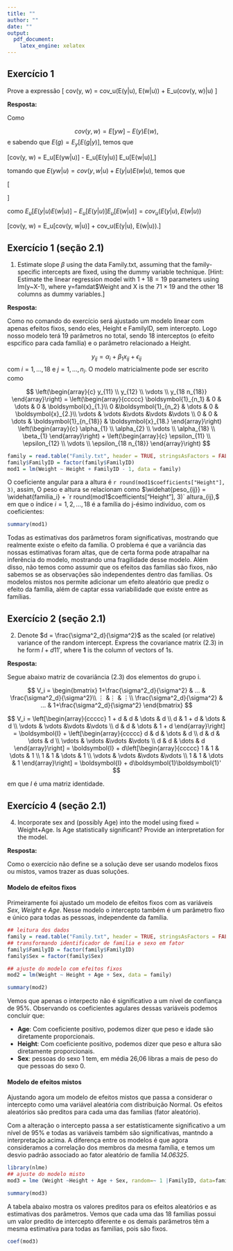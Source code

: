 ```yaml
---
title: ""
author: ""
date: ""
output:
  pdf_document:
    latex_engine: xelatex
---
```



\begin{minipage}{.8\textwidth}
\textbf{Alunos:} Álvaro Kothe, Giovanni Piccirilli, Larissa Eleutério, Marcos Andrade

\textbf{Docente:} Viviana Giampaoli

\textbf{Data:} 16/09/2021 


\end{minipage}	
\begin{minipage}{.2\textwidth}
	\includegraphics[width=.3\linewidth]{logo_ime_usp.png}
\end{minipage}	
	
\hrulefill

\begin{center}
\Large{Modelos Mistos - Lista 1}
\end{center}

\vspace{0.5cm}

## Exercício 1

Prove a expressão
\[
cov(y, w) = cov_u(E(y|u), E(w|u)) + E_u(cov(y, w)|u)
\]

**Resposta:**

Como

$$
cov(y, w) = E[yw] - E(y)E(w),
$$
e sabendo que $E(g) = E_y[E(g|y)]$, temos que

\[cov(y, w) = E_u[E(yw|u)] - E_u[E(y|u)] E_u[E(w|u)],\]

tomando que $E(yw|u) = cov(y, w|u) + E(y|u)E(w|u),$ temos que



\[\begin{split}
cov(y, w) &= E_u[cov(y, w|u) + E(y|u)E(w|u)] - E_u[E(y|u)] E_u[E(w|u)] \\
          &= E_u[cov(y, w|u)] + E_u[E(y|u)E(w|u)] - E_u[E(y|u)] E_u[E(w|u)],
\end{split}
\]

como $E_u[E(y|u)E(w|u)] - E_u[E(y|u)] E_u[E(w|u)] = cov_u(E(y|u), E(w|u))$

\[\therefore cov(y, w) = E_u[cov(y, w|u)] + cov_u(E(y|u), E(w|u)).\]

## Exercício 1 (seção 2.1)
1. Estimate slope $\beta$ using the data Family.txt, assuming that the family-specific intercepts are fixed, using the dummy variable technique. [Hint: Estimate the linear regression model with $1 + 18 = 19$ parameters using lm(y~X-1), where y=famdat\$Weight and X is the $71 \times 19$ and the other 18 columns as dummy variables.]

**Resposta:**

Como no comando do exercício será ajustado um modelo linear com apenas efeitos fixos, sendo eles, Height e FamilyID, sem intercepto. Logo nosso modelo terá 19 parâmetros no total, sendo 18 interceptos (o efeito espcifico para cada família) e o parâmetro relacionado a Height.

$$
 y_{ij} = \alpha_i + \beta_1 x_{ij} + \epsilon_{ij}
$$
com $i = 1, \dots, 18$ e $j = 1, \dots, n_i$. O modelo matricialmente pode ser escrito como

$$
\left(\begin{array}{c}
y_{11} \\
y_{12} \\
\vdots \\
y_{18 n_{18}}
\end{array}\right) =
\left(\begin{array}{ccccc}
\boldsymbol{1}_{n_1} & 0 & \dots & 0 & \boldsymbol{x}_{1.}\\
 0 &\boldsymbol{1}_{n_2} & \dots & 0 & \boldsymbol{x}_{2.}\\
 \vdots & \vdots &\vdots &\vdots &\vdots  \\
 0 & 0 & \dots & \boldsymbol{1}_{n_{18}} & \boldsymbol{x}_{18.} 
\end{array}\right) \left(\begin{array}{c}
\alpha_{1} \\
\alpha_{2} \\
\vdots \\
\alpha_{18} \\
\beta_{1}
\end{array}\right) +
\left(\begin{array}{c}
\epsilon_{11} \\
\epsilon_{12} \\
\vdots \\
\epsilon_{18 n_{18}}
\end{array}\right)
$$

```r
family = read.table("Family.txt", header = TRUE, stringsAsFactors = FALSE)
family$FamilyID = factor(family$FamilyID)
mod1 = lm(Weight ~ Height + FamilyID - 1, data = family)
```

O coeficiente angular para a altura é `r round(mod1$coefficients["Height"], 3)`, assim, O peso e altura se relacionam como $\widehat{peso_{ij}} = \widehat{familia_i} + `r round(mod1$coefficients["Height"], 3)` altura_{ij},$ em que o índice $i = 1, 2, \dots, 18$ é a família do j-ésimo indivíduo, com os coeficientes:

```r
summary(mod1)
```

Todas as estimativas dos parâmetros foram significativas, mostrando que realmente existe o efeito da família. O problema é que a variância das nossas estimativas foram altas, que de certa forma pode atrapalhar na inferência do modelo, mostrando uma fragilidade desse modelo. Além disso, não temos como assumir que os efeitos das famílias são fixos, não sabemos se as observações são independentes dentro das famílias. Os modelos mistos nos permite adicionar um efeito aleatório que prediz o efeito da família, além de captar essa variabilidade que existe entre as famílias.

## Exercício 2 (seção 2.1)

2. Denote $d = \frac{\sigma^2_d}{\sigma^2}$  as the scaled (or relative) variance of the random intercept. Express the covariance matrix (2.3) in he form  $I + d11'$, where **1** is the column of vectors of 1s.

**Resposta:**

Segue abaixo matriz de covariância (2.3) dos elementos do grupo i.

$$
V_i = \begin{bmatrix}
1+\frac{\sigma^2_d}{\sigma^2} & ... & \frac{\sigma^2_d}{\sigma^2}\\
⋮ &⋮ & ⋮\\
\frac{\sigma^2_d}{\sigma^2} & ... & 1+\frac{\sigma^2_d}{\sigma^2}
\end{bmatrix}
$$

$$
V_i = 
\left[\begin{array}{ccccc}
1 + d & d & \dots & d \\
 d & 1 + d & \dots & d \\
 \vdots & \vdots &\vdots &\vdots \\
 d & d & \dots & 1 + d 
\end{array}\right] = \boldsymbol{I} + \left[\begin{array}{ccccc}
d & d & \dots & d \\
 d & d & \dots & d \\
 \vdots & \vdots &\vdots &\vdots \\
 d & d & \dots & d 
\end{array}\right] =  \boldsymbol{I} + d\left[\begin{array}{ccccc}
1 & 1 & \dots & 1 \\
 1 & 1 & \dots & 1 \\
 \vdots & \vdots &\vdots &\vdots \\
 1 & 1 & \dots & 1 
\end{array}\right] = \boldsymbol{I} + d\boldsymbol{1}\boldsymbol{1}'
$$

em que $I$ é uma matriz identidade.


## Exercício 4 (seção 2.1)

4. Incorporate sex and (possibly Age) into the model using fixed = Weight+Age. Is Age statistically significant? Provide an interpretation for the model.


**Resposta:**

Como o exercício não define se a solução deve ser usando modelos fixos ou mistos, vamos trazer as duas soluções.

#### Modelo de efeitos fixos

Primeiramente foi ajustado um modelo de efeitos fixos com as variáveis *Sex*, *Weight* e *Age*. Nesse modelo o intercepto também é um parâmetro fixo e único para todas as pessoas, independente da família.

```r
## leitura dos dados
family = read.table("Family.txt", header = TRUE, stringsAsFactors = FALSE)
## transformando identificador de familia e sexo em fator
family$FamilyID = factor(family$FamilyID)
family$Sex = factor(family$Sex)

## ajuste do modelo com efeitos fixos
mod2 = lm(Weight ~ Height + Age + Sex, data = family)

summary(mod2)
```

Vemos que apenas o interpecto não é significativo a um nível de confiança de 95%.
Observando os coeficientes agulares dessas variáveis podemos concluir que:

* **Age**: Com coeficiente positivo, podemos dizer que peso e idade são diretamente proporcionais.
* **Height**: Com coeficiente positivo, podemos dizer que peso e altura são diretamente proporcionais.
* **Sex**: pessoas do sexo 1 tem, em média 26,06 libras a mais de peso do que pessoas do sexo 0.


#### Modelo de efeitos mistos

Ajustando agora um modelo de efeitos mistos que passa a considerar o intercepto como uma variável aleatória com distribuição Normal. Os efeitos aleatórios são preditos para cada uma das famílias (fator aleatório).

Com a alteração o intercepto passa a ser estatísticamente significativo a um nível de 95% e todas as variáveis também são significativas, mantndo a interpretação acima. A diferença entre os modelos é que agora consideramos a correlação dos membros da mesma família, e temos um desvio padrão associado ao fator aleatório de família *14.06325*.

```r

library(nlme)
## ajuste do modelo misto
mod3 = lme (Weight ~Height + Age + Sex, random=~ 1 |FamilyID, data=family)

summary(mod3)


```


A tabela abaixo mostra os valores preditos para os efeitos aleatórios e as estimativas dos parâmetros. Vemos que cada uma das 18 famílias possui um valor predito de intercepto diferente e os demais parâmetros têm a mesma estimativa para todas as familias, pois são fixos.

```r

coef(mod3)

```












